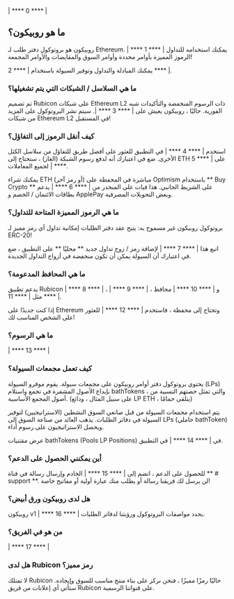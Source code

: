 | **** 0 **** |

## ما هو روبيكون؟

روبيكون هو بروتوكول دفتر طلب لـ Ethereum. يمكنك استخدامه للتداول | **** 1 **** | الرموز المميزة بأوامر محددة وأوامر السوق والمقايضات والأوامر المجمعة!

يمكنك المبادلة والتداول وتوفير السيولة باستخدام | **** 2 **** |.

### ما هي السلاسل / الشبكات التي يتم تشغيلها؟

تم تصميم Rubicon على شبكات Ethereum L2 ذات الرسوم المنخفضة والتأكيدات شبه الفورية. حاليًا ، روبيكون يعيش على | **** 3 **** |. سيتم نشر البروتوكول على المزيد من شبكات Ethereum L2 في المستقبل!

### كيف أنقل الرموز إلى التفاؤل؟

استخدم | **** 4 **** | في التطبيق للعثور على أفضل طريق للتفاؤل من سلاسل الكتل الأخرى. ضع في اعتبارك أنه لدفع رسوم الشبكة (الغاز) ، ستحتاج إلى ETH على | **** 5 **** | لجميع المعاملات.

يمكنك شراء ETH (أو رمز آخر) مباشرة في المحفظة على Optimism باستخدام ** Buy Crypto ** على الشريط الجانبي. هذا فيات على المنحدر من | **** 6 **** | يدعم بطاقات الائتمان / الخصم و ApplePay وبعض التحويلات المصرفية.

### ما هي الرموز المميزة المتاحة للتداول؟

بروتوكول روبيكون غير مسموح به: يتيح عقد دفتر الطلبات إمكانية تداول أي رمز مميز لـ ERC-20!

اتبع هذا | **** 7 **** | لإضافة رمز / زوج تداول جديد ** محليًا ** على التطبيق ، ضع في اعتبارك أن السيولة يمكن أن تكون منخفضة في أزواج التداول الجديدة.

### ما هي المحافظ المدعومة؟

يدعم تطبيق Rubicon | **** 8 **** | ، | **** 9 **** | ، و | **** 10 **** | محافظ مثل | **** 11 **** |.

إذا كنت جديدًا على Ethereum وتحتاج إلى محفظة ، فاستخدم | **** 12 **** | للعثور على الشخص المناسب لك!

### ما هي الرسوم؟

| **** 13 **** |

### كيف تعمل مجمعات السيولة؟

يحتوي بروتوكول دفتر أوامر روبيكون على مجمعات سيولة. يقوم موفرو السيولة (LPs) بإيداع الأصول المشفرة في تجمع واستلام bathTokens ، والتي تمثل حصتهم النسبية من أصول المجمع الأساسية.
(على سبيل المثال ، ودائع LP ETH ، يتلقى حمامًا)

يتم استخدام مجمعات السيولة من قبل صانعي السوق النشطين (الاستراتيجيين) لتوفير السيولة في دفاتر الطلبات. يذهب العائد من صناعة السوق إلى LPs (حاملي bathToken) ويحصل الاستراتيجيون على رسوم أداء.

عرض مقتنيات bathTokens (Pools LP Positions) في | **** 14 **** | في التطبيق.

### أين يمكنني الحصول على الدعم؟

للحصول على الدعم ، انضم إلى | **** 15 **** | الخادم وإرسال رسالة في قناة ** # support **. لن يرسل لك فريقنا رسالة أو يطلب منك عبارة أولية أو مفاتيح خاصة!

### هل لدى روبيكون ورق أبيض؟

روبيكون v1 | **** 16 **** | يحدد مواصفات البروتوكول ورؤيتنا لدفاتر الطلبات.

### من هو في الفريق؟

| **** 17 **** |

### هل لدى Rubicon رمز مميز؟

لا تمتلك Rubicon حاليًا رمزًا مميزًا ، فنحن نركز على بناء منتج مناسب للسوق وإيجاده. ستأتي أي إعلانات من فريق Rubicon على قنواتنا الرسمية.